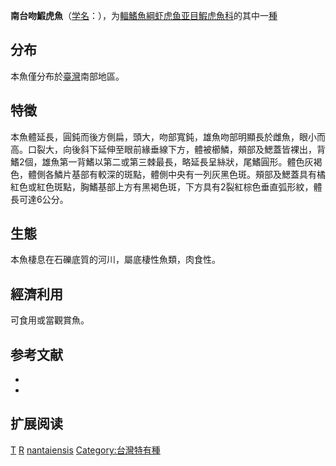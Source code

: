 {{Speciesbox
| name = 南台吻鰕虎魚
| status = NE
| status_system = IUCN3.1
| image = 
| image_width = 250px
| image_caption = 
| genus = Rhinogobius
| species = nantaiensis
| authority = [[Aonuma_&_Chen|Aonuma & Chen]], 1996
| synonyms = }}

'''南台吻鰕虎魚'''（[[学名|学名]]：{{lang|la|'''''Rhinogobius nantaiensis'''''}}），为[[輻鰭魚綱|輻鰭魚綱]][[虾虎鱼亚目|虾虎鱼亚目]][[鰕虎魚科|鰕虎魚科]]的其中一[[種|種]]

==分布==
本魚僅分布於[[臺灣|臺灣]]南部地區。

==特徵==
本魚體延長，圓鈍而後方側扁，頭大，吻部寬鈍，雄魚吻部明顯長於雌魚，眼小而高。口裂大，向後斜下延伸至眼前緣垂線下方，體被櫛鱗，頰部及鰓蓋皆裸出，背鰭2個，雄魚第一背鰭以第二或第三棘最長，略延長呈絲狀，尾鰭圓形。體色灰褐色，體側各鱗片基部有較深的斑點，體側中央有一列灰黑色斑。頰部及鰓蓋具有橘紅色或紅色斑點，胸鰭基部上方有黑褐色斑，下方具有2裂紅棕色垂直弧形紋，體長可達6公分。

==生態==
本魚棲息在石礫底質的河川，屬底棲性魚類，肉食性。

==經濟利用==
可食用或當觀賞魚。

== 参考文献 ==
*{{FishBase_species|genus=Rhinogobius|species=nantaiensis|year=2011|month=12}}
* {{TaiBNET| zh=南台吻鰕虎 | id=381844 | binomial=Rhinogobius nantaiensis | authority=Aonuma & Chen, 1996 | var= | accessdate=2013-01-24}}
== 扩展阅读 ==
{{refbegin}}
{{wikispecies-inline|Rhinogobius nantaiensis|南台吻鰕虎魚}}
{{refend}}
{{Taxonbar|from=Q3758725}}

[[Category:食用鱼|T]]
[[Category:觀賞魚|R]]
[[Category:吻鰕虎魚屬|nantaiensis]]
[[Category:台灣特有種|Category:台灣特有種]]


{{鱸形目小作品}}